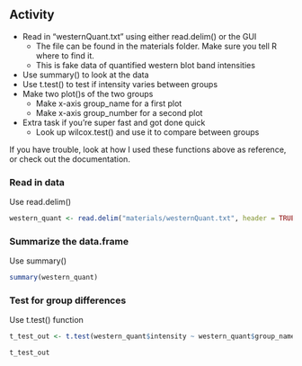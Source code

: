 ## Activity

- Read in “westernQuant.txt” using either read.delim() or the GUI
    - The file can be found in the materials folder. Make sure you tell R where to find it.
    - This is fake data of quantified western blot band intensities
- Use summary() to look at the data
- Use t.test() to test if intensity varies between groups
- Make two plot()s of the two groups
    - Make x-axis group_name for a first plot
    - Make x-axis group_number for a second plot
- Extra task if you're super fast and got done quick
    - Look up wilcox.test() and use it to compare between groups

If you have trouble, look at how I used these functions above as reference, or check out the documentation.

### Read in data
Use read.delim()
```r
western_quant <- read.delim("materials/westernQuant.txt", header = TRUE, sep = "\t")
```

### Summarize the data.frame
Use summary()
```r
summary(western_quant)
```

### Test for group differences
Use t.test() function
```r
t_test_out <- t.test(western_quant$intensity ~ western_quant$group_name)

t_test_out
```
